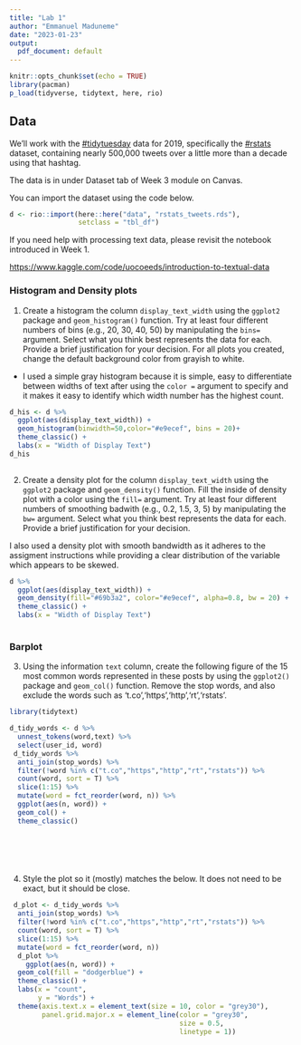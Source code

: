```yaml
---
title: "Lab 1"
author: "Emmanuel Maduneme"
date: "2023-01-23"
output:
  pdf_document: default
---
```


```r
knitr::opts_chunk$set(echo = TRUE)
library(pacman)
p_load(tidyverse, tidytext, here, rio)
```

## Data

We'll work with the [#tidytuesday](https://twitter.com/search?q=%23tidytuesday&src=tyah) data for 2019, specifically the [#rstats](https://twitter.com/search?q=%23rstats&src=typd) dataset, containing nearly 500,000 tweets over a little more than a decade using that hashtag.

The data is in under Dataset tab of Week 3 module on Canvas.

You can import the dataset using the code below.

```r
d <- rio::import(here::here("data", "rstats_tweets.rds"),
                 setclass = "tbl_df") 


```

If you need help with processing text data, please revisit the notebook introduced in Week 1.

<https://www.kaggle.com/code/uocoeeds/introduction-to-textual-data>

### Histogram and Density plots

1.  Create a histogram the column `display_text_width` using the `ggplot2` package and `geom_histogram()` function. Try at least four different numbers of bins (e.g., 20, 30, 40, 50) by manipulating the `bins=` argument. Select what you think best represents the data for each. Provide a brief justification for your decision. For all plots you created, change the default background color from grayish to white.

-   I used a simple gray histogram because it is simple, easy to differentiate between widths of text after using the `color =` argument to specify and it makes it easy to identify which width number has the highest count.

```r
d_his <- d %>% 
  ggplot(aes(display_text_width)) +
  geom_histogram(binwidth=50,color="#e9ecef", bins = 20)+
  theme_classic() +
  labs(x = "Width of Display Text")
d_his
 
```

2.  Create a density plot for the column `display_text_width` using the `ggplot2` package and `geom_density()` function. Fill the inside of density plot with a color using the `fill=` argument. Try at least four different numbers of smoothing badwith (e.g., 0.2, 1.5, 3, 5) by manipulating the `bw=` argument. Select what you think best represents the data for each. Provide a brief justification for your decision.


I also used a density plot with smooth bandwidth as it adheres to the assigment instructions while providing a clear distribution of the variable which appears to be skewed. 
```r
d %>% 
  ggplot(aes(display_text_width)) +
  geom_density(fill="#69b3a2", color="#e9ecef", alpha=0.8, bw = 20) +
  theme_classic() +
  labs(x = "Width of Display Text")
  
```

### Barplot

3.  Using the information `text` column, create the following figure of the 15 most common words represented in these posts by using the `ggplot2()` package and `geom_col()` function. Remove the stop words, and also exclude the words such as 't.co','https','http','rt','rstats'.

```r
library(tidytext)

d_tidy_words <- d %>% 
  unnest_tokens(word,text) %>% 
  select(user_id, word)
 d_tidy_words %>% 
  anti_join(stop_words) %>%
  filter(!word %in% c("t.co","https","http","rt","rstats")) %>% 
  count(word, sort = T) %>% 
  slice(1:15) %>% 
  mutate(word = fct_reorder(word, n)) %>% 
  ggplot(aes(n, word)) +
  geom_col() +
  theme_classic()

  


  

```


4.  Style the plot so it (mostly) matches the below. It does not need to be exact, but it should be close.

```r
 d_plot <- d_tidy_words %>% 
  anti_join(stop_words) %>%
  filter(!word %in% c("t.co","https","http","rt","rstats")) %>% 
  count(word, sort = T) %>% 
  slice(1:15) %>% 
  mutate(word = fct_reorder(word, n))
  d_plot %>% 
    ggplot(aes(n, word)) +
  geom_col(fill = "dodgerblue") +
  theme_classic() +
  labs(x = "count",
       y = "Words") +
  theme(axis.text.x = element_text(size = 10, color = "grey30"),
        panel.grid.major.x = element_line(color = "grey30",
                                          size = 0.5,
                                          linetype = 1))
        
    

```


